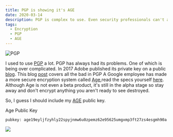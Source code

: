 ```yaml
---
title: PGP is showing it's AGE
date: 2020-03-14
description: PGP is complex to use. Even security professionals can't always use it properly.
tags:
  - Encryption
  - PGP
  - AGE
---
```

![PGP](./matrix.jpg)

I used to use [PGP](https://en.wikipedia.org/wiki/Pretty_Good_Privacy) a lot.  PGP has always had its problems.
One of which is being over complicated. In 2017 Adobe published its private key on a public [blog](https://arstechnica.com/information-technology/2017/09/in-spectacular-fail-adobe-security-team-posts-private-pgp-key-on-blog/). This blog [post](https://latacora.micro.blog/2019/07/16/the-pgp-problem.html) covers all the bad in PGP A Google employee has made a more secure encryption system called [Age](https://github.com/FiloSottile/age),read the specs yourself [here](http://bit.ly/2t225DS).  Although Age is not even a beta product, it's still in the alpha stage so stay away and don't encrypt anything you aren't ready to see destroyed.

So, I guess I should include my [AGE](https://github.com/FiloSottile/age) public key.

Age Public Key

`pubkey: age19eyljfzyhly22spyjnmw6u0zpemz62e95625umgxmp3ft27zs4esgmh90a`

![](https://res.cloudinary.com/paulportfolio/image/upload/c_fit,q_auto,f_auto,dpr_auto/v1575916808/Signature/Paul-Applegate-blog-maybe-last.png)
